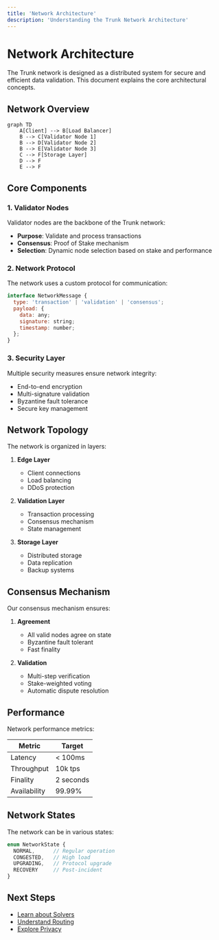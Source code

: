```yaml
---
title: 'Network Architecture'
description: 'Understanding the Trunk Network Architecture'
---
```


# Network Architecture

The Trunk network is designed as a distributed system for secure and efficient data validation. This document explains the core architectural concepts.

## Network Overview

```mermaid
graph TD
    A[Client] --> B[Load Balancer]
    B --> C[Validator Node 1]
    B --> D[Validator Node 2]
    B --> E[Validator Node 3]
    C --> F[Storage Layer]
    D --> F
    E --> F
```

## Core Components

### 1. Validator Nodes

Validator nodes are the backbone of the Trunk network:

- **Purpose**: Validate and process transactions
- **Consensus**: Proof of Stake mechanism
- **Selection**: Dynamic node selection based on stake and performance

### 2. Network Protocol

The network uses a custom protocol for communication:

```javascript
interface NetworkMessage {
  type: 'transaction' | 'validation' | 'consensus';
  payload: {
    data: any;
    signature: string;
    timestamp: number;
  };
}
```

### 3. Security Layer

Multiple security measures ensure network integrity:

- End-to-end encryption
- Multi-signature validation
- Byzantine fault tolerance
- Secure key management

## Network Topology

The network is organized in layers:

1. **Edge Layer**
   - Client connections
   - Load balancing
   - DDoS protection

2. **Validation Layer**
   - Transaction processing
   - Consensus mechanism
   - State management

3. **Storage Layer**
   - Distributed storage
   - Data replication
   - Backup systems

## Consensus Mechanism

Our consensus mechanism ensures:

1. **Agreement**
   - All valid nodes agree on state
   - Byzantine fault tolerant
   - Fast finality

2. **Validation**
   - Multi-step verification
   - Stake-weighted voting
   - Automatic dispute resolution

## Performance

Network performance metrics:

| Metric       | Target        |
|-------------|---------------|
| Latency     | &lt; 100ms    |
| Throughput  | 10k tps       |
| Finality    | 2 seconds     |
| Availability| 99.99%        |

## Network States

The network can be in various states:

```typescript
enum NetworkState {
  NORMAL,      // Regular operation
  CONGESTED,   // High load
  UPGRADING,   // Protocol upgrade
  RECOVERY     // Post-incident
}
```

## Next Steps

- [Learn about Solvers](/concepts/solvers)
- [Understand Routing](/concepts/routing)
- [Explore Privacy](/concepts/privacy)